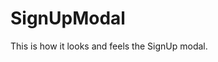 
<Meta title="Design System|SignUpModal" component={SignUpModal} />

# SignUpModal

This is how it looks and feels the SignUp modal.

<Preview withToolbar>
  <Story name="primary">
    <SignUpModal
      show={boolean('Show Modal', true)}
      closeModal={action('button-click')}
    />
  </Story>
</Preview>
